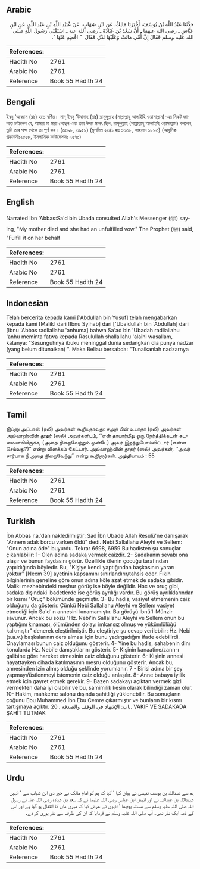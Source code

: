 ## Arabic


<div dir="rtl" lang="ar" style={{fontSize:'larger',backgroundColor:'#f8f9fa',padding:20}}>
حَدَّثَنَا عَبْدُ اللَّهِ بْنُ يُوسُفَ، أَخْبَرَنَا مَالِكٌ، عَنِ ابْنِ شِهَابٍ، عَنْ عُبَيْدِ اللَّهِ بْنِ عَبْدِ اللَّهِ، عَنِ ابْنِ عَبَّاسٍ ـ رضى الله عنهما ـ أَنَّ سَعْدَ بْنَ عُبَادَةَ ـ رضى الله عنه ـ اسْتَفْتَى رَسُولَ اللَّهِ صلى الله عليه وسلم فَقَالَ إِنَّ أُمِّي مَاتَتْ وَعَلَيْهَا نَذْرٌ‏.‏ فَقَالَ ‏ "‏ اقْضِهِ عَنْهَا ‏"‏‏.‏
</div>
<div style={{backgroundColor:'#f8f9fa',padding:20, marginBottom: 10}}><table> <thead> <tr> <th>References:</th> <th></th> </tr> </thead> <tbody><tr><td>Hadith No</td><td>2761</td></tr><tr><td>Arabic No</td><td>2761</td></tr><tr><td>Reference</td><td>Book 55 Hadith 24</td></tr></tbody></table></div>

## Bengali


<div dir="ltr" lang="bn" style={{fontSize:'larger',backgroundColor:'#f8f9fa',padding:20}}>
ইবনু ‘আব্বাস (রাঃ) হতে বর্ণিত। সাদ্ ইবনু ‘উবাদাহ (রাঃ) রাসূলুল্লাহ (সাল্লাল্লাহু আলাইহি ওয়াসাল্লাম)-এর নিকট জানতে চাইলেন যে, আমার মা মারা গেছেন এবং তার উপর মানৎ ছিল, রাসূলুল্লাহ (সাল্লাল্লাহু আলাইহি ওয়াসাল্লাম) বললেন, তুমি তার পক্ষ থেকে তা পূর্ণ কর। (৬৬৯৮, ৬৯৫৯) (মুসলিম ২৬/১ হাঃ ১৬৩৮, আহমাদ ১৮৯৩) (আধুনিক প্রকাশনীঃ২৫৫৮, ইসলামিক ফাউন্ডেশনঃ ২৫৭০)
</div>
<div style={{backgroundColor:'#f8f9fa',padding:20, marginBottom: 10}}><table> <thead> <tr> <th>References:</th> <th></th> </tr> </thead> <tbody><tr><td>Hadith No</td><td>2761</td></tr><tr><td>Arabic No</td><td>2761</td></tr><tr><td>Reference</td><td>Book 55 Hadith 24</td></tr></tbody></table></div>

## English


<div dir="ltr" lang="en" style={{fontSize:'larger',backgroundColor:'#f8f9fa',padding:20}}>
Narrated Ibn 'Abbas:Sa'd bin Ubada consulted Allah's Messenger (ﷺ) saying, "My mother died and she had an unfulfilled vow." The Prophet (ﷺ) said, "Fulfill it on her behalf
</div>
<div style={{backgroundColor:'#f8f9fa',padding:20, marginBottom: 10}}><table> <thead> <tr> <th>References:</th> <th></th> </tr> </thead> <tbody><tr><td>Hadith No</td><td>2761</td></tr><tr><td>Arabic No</td><td>2761</td></tr><tr><td>Reference</td><td>Book 55 Hadith 24</td></tr></tbody></table></div>

## Indonesian


<div dir="ltr" lang="id" style={{fontSize:'larger',backgroundColor:'#f8f9fa',padding:20}}>
Telah bercerita kepada kami ['Abdullah bin Yusuf] telah mengabarkan kepada kami [Malik] dari [Ibnu Syihab] dari ['Ubaidullah bin 'Abdullah] dari [Ibnu 'Abbas radliallahu 'anhuma] bahwa Sa'ad bin 'Ubadah radliallahu 'anhu meminta fatwa kepada Rasulullah shallallahu 'alaihi wasallam, katanya: "Sesunguhnya ibuku meninggal dunia sedangkan dia punya nadzar (yang belum ditunaikan) ". Maka Beliau bersabda: "Tunaikanlah nadzarnya
</div>
<div style={{backgroundColor:'#f8f9fa',padding:20, marginBottom: 10}}><table> <thead> <tr> <th>References:</th> <th></th> </tr> </thead> <tbody><tr><td>Hadith No</td><td>2761</td></tr><tr><td>Arabic No</td><td>2761</td></tr><tr><td>Reference</td><td>Book 55 Hadith 24</td></tr></tbody></table></div>

## Tamil


<div dir="ltr" lang="ta" style={{fontSize:'larger',backgroundColor:'#f8f9fa',padding:20}}>
இப்னு அப்பாஸ் (ரலி) அவர்கள் கூறியதாவது: சஅத் பின் உபாதா (ரலி) அவர்கள் அல்லாஹ்வின் தூதர் (ஸல்) அவர்களிடம், ‘‘என் தாயார்மீது ஒரு நேர்த்திக்கடன் கடமையாகியிருக்க, (அதை நிறைவேற்றும் முன்பே) அவர் இறந்துபோய்விட்டார் (என்ன செய்வது?)” என்று விளக்கம் கேட்டார். அல்லாஹ்வின் தூதர் (ஸல்) அவர்கள், ‘‘அவர் சார்பாக நீ அதை நிறைவேற்று” என்று கூறினார்கள். அத்தியாயம் : 55
</div>
<div style={{backgroundColor:'#f8f9fa',padding:20, marginBottom: 10}}><table> <thead> <tr> <th>References:</th> <th></th> </tr> </thead> <tbody><tr><td>Hadith No</td><td>2761</td></tr><tr><td>Arabic No</td><td>2761</td></tr><tr><td>Reference</td><td>Book 55 Hadith 24</td></tr></tbody></table></div>

## Turkish


<div dir="ltr" lang="tr" style={{fontSize:'larger',backgroundColor:'#f8f9fa',padding:20}}>
İbn Abbas r.a.'dan nakledilmiştir: Sad İbn Ubade Allah Resulü'ne danışarak "Annem adak borcu varken öldü" dedi. Nebi Sallallahu Aleyhi ve Sellem: "Onun adına öde" buyurdu. Tekrar 6698, 6959 Bu hadisten şu sonuçlar çıkarılabilir: 1- Ölen adına sadaka vermek caizdir. 2- Sadakanın sevabı ona ulaşır ve bunun faydasını görür. Özellikle ölenin çocuğu tarafından yapıldığında böyledir. Bu, "Kişiye kendi yaptığından başkasının yararı yoktur" [Necm 39] ayetinin kapsamını sınırlandırır/tahsis eder. Fıkıh bilginlerinin geneline göre onun adına köle azat etmek de sadaka gibidir. Malikı mezhebindeki meşhur görüş ise böyle değildir. Hac ve oruç gibi, sadaka dışındaki ibadetlerde ise görüş ayrılığı vardır. Bu görüş ayrılıklarından bir kısmı "Oruç" bölümünde geçmiştir. 3- Bu hadis, vasiyet etmemenin caiz olduğunu da gösterir. Çünkü Nebi Sallallahu Aleyhi ve Sellem vasiyet etmediği için Sa'd'ın annesini kınamamıştır. Bu görüşü İbnü'l-Münzir savunur. Ancak bu sözü "Hz. Nebi'in Sallallahu Aleyhi ve Sellem onun bu yaptığını kınaması, ölümünden dolayı imkansız olmuş ve yükümlülüğü kalkmıştır" denerek eleştirilmiştir. Bu eleştiriye şu cevap verilebilir: Hz. Nebi (s.a.v.) başkalarının ders alması için bunu yadırgadığını ifade edebilirdi. Onaylaması bunun caiz olduğunu gösterir. 4- Yine bu hadis, sahabenin dinı konularda Hz. Nebi'e danıştıklarını gösterir. 5- Kişinin kanaatine/zann-ı galibine göre hareket etmesinin caiz olduğunu gösterir. 6- Kişinin annesi hayattayken cihada katılmasının meşru olduğunu gösterir. Ancak bu, annesinden izin almış olduğu şeklinde yorumlanır. 7 - Birisi adına bir şey yapmayı/üstlenmeyi istemenin caiz olduğu anlaşılır. 8- Anne babaya iyilik etmek için gayret etmek gerekir. 9- Bazen sadakayı açıktan vermek gizli vermekten daha iyi olabilir ve bu, samimilik kesin olarak bilindiği zaman olur. 10- Hakim, mahkeme salonu dışında şahitliği yüklenebilir. Bu sonuçların çoğunu Ebu Muhammed İbn Ebu Cemre çıkarmıştır ve bunların bir kısmı tartışmaya açıktır. باب: الإشهاد في الوقف والصدقة . 20. VAKIF VE SADAKADA ŞAHİT TUTMAK
</div>
<div style={{backgroundColor:'#f8f9fa',padding:20, marginBottom: 10}}><table> <thead> <tr> <th>References:</th> <th></th> </tr> </thead> <tbody><tr><td>Hadith No</td><td>2761</td></tr><tr><td>Arabic No</td><td>2761</td></tr><tr><td>Reference</td><td>Book 55 Hadith 24</td></tr></tbody></table></div>

## Urdu


<div dir="rtl" lang="ur" style={{fontSize:'larger',backgroundColor:'#f8f9fa',padding:20}}>
ہم سے عبداللہ بن یوسف تنیسی نے بیان کیا ‘ کہا کہ ہم کو امام مالک نے خبر دی ابن شہاب سے ‘ انہیں عبیداللہ بن عبداللہ نے اور انہیں ابن عباس رضی اللہ عنہما نے کہ سعد بن عبادہ رضی اللہ عنہ نے رسول اللہ صلی اللہ علیہ وسلم سے مسئلہ پوچھا ‘ انہوں نے عرض کیا کہ میری ماں کا انتقال ہو گیا ہے اور اس کے ذمہ ایک نذر تھی۔ آپ صلی اللہ علیہ وسلم نے فرمایا کہ ان کی طرف سے نذر پوری کر دے۔
</div>
<div style={{backgroundColor:'#f8f9fa',padding:20, marginBottom: 10}}><table> <thead> <tr> <th>References:</th> <th></th> </tr> </thead> <tbody><tr><td>Hadith No</td><td>2761</td></tr><tr><td>Arabic No</td><td>2761</td></tr><tr><td>Reference</td><td>Book 55 Hadith 24</td></tr></tbody></table></div>